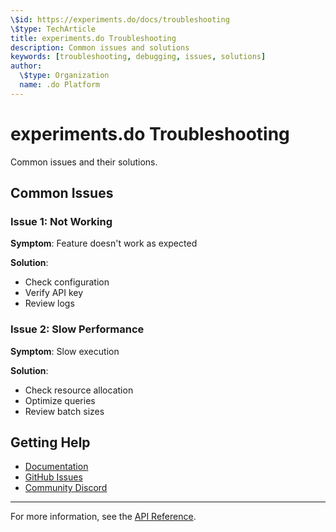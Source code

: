 ```yaml
---
\$id: https://experiments.do/docs/troubleshooting
\$type: TechArticle
title: experiments.do Troubleshooting
description: Common issues and solutions
keywords: [troubleshooting, debugging, issues, solutions]
author:
  \$type: Organization
  name: .do Platform
---
```


# experiments.do Troubleshooting

Common issues and their solutions.

## Common Issues

### Issue 1: Not Working

**Symptom**: Feature doesn't work as expected

**Solution**:

- Check configuration
- Verify API key
- Review logs

### Issue 2: Slow Performance

**Symptom**: Slow execution

**Solution**:

- Check resource allocation
- Optimize queries
- Review batch sizes

## Getting Help

- [Documentation](https://experiments.do/docs)
- [GitHub Issues](https://github.com/dot-do/platform/issues)
- [Community Discord](https://discord.gg/dotdo)

---

For more information, see the [API Reference](../api/reference.mdx).
